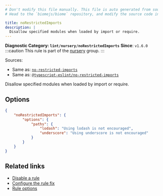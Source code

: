 ```yaml
---
# Don't modify this file manually. This file is auto generated from source, and you will lose your changes next time the website is built.
# Head to the `biomejs/biome` repository, and modify the source code in there.

title: noRestrictedImports
description: |
  Disallow specified modules when loaded by import or require.
---
```


**Diagnostic Category: `lint/nursery/noRestrictedImports`**
<Tabs>
<TabItem label="JavaScript (and super languages)" icon="seti:javascript">
**Since**: `v1.6.0`
:::caution
This rule is part of the [nursery](/linter/rules/#nursery) group.
:::

Sources: 
- Same as: <a href="https://eslint.org/docs/latest/rules/no-restricted-imports" target="_blank"><code>no-restricted-imports</code></a>
- Same as: <a href="https://typescript-eslint.io/rules/no-restricted-imports" target="_blank"><code>@typescript-eslint/no-restricted-imports</code></a>

Disallow specified modules when loaded by import or require.

## Options

```json
{
    "noRestrictedImports": {
        "options": {
            "paths": {
                "lodash": "Using lodash is not encouraged",
                "underscore": "Using underscore is not encouraged"
            }
        }
    }
}
```

## Related links

- [Disable a rule](/linter/#disable-a-lint-rule)
- [Configure the rule fix](/linter#configure-the-rule-fix)
- [Rule options](/linter/#rule-options)

</TabItem>
</Tabs>

